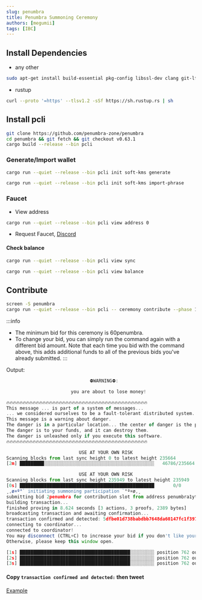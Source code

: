 ```yaml
---
slug: penumbra
title: Penumbra Summoning Ceremony
authors: [megumii]
tags: [IBC]
---
```



## Install Dependencies

- any other
```bash
sudo apt-get install build-essential pkg-config libssl-dev clang git-lfs screen
```

- rustup
```bash
curl --proto '=https' --tlsv1.2 -sSf https://sh.rustup.rs | sh
```

## Install pcli

```bash
git clone https://github.com/penumbra-zone/penumbra
cd penumbra && git fetch && git checkout v0.63.1
cargo build --release --bin pcli
```

### Generate/Import wallet

<Tabs>
<TabItem value="Generate Wallet">

```bash
cargo run --quiet --release --bin pcli init soft-kms generate
```

</TabItem>
<TabItem value="Import Wallet">

```bash
cargo run --quiet --release --bin pcli init soft-kms import-phrase
```

</TabItem>
</Tabs>

### Faucet

- View address
```bash
cargo run --quiet --release --bin pcli view address 0
```

- Request Faucet, [Discord](https://discord.gg/5aYkBpXD)

#### Check balance

```bash
cargo run --quiet --release --bin pcli view sync
```

```bash
cargo run --quiet --release --bin pcli view balance
```

## Contribute

```bash
screen -S penumbra
cargo run --quiet --release --bin pcli -- ceremony contribute --phase 1 --bid 60penumbra --coordinator-address penumbra1qvqr8cvqyf4pwrl6svw9kj8eypf3fuunrcs83m30zxh57y2ytk94gygmtq5k82cjdq9y3mlaa3fwctwpdjr6fxnwuzrsy4ezm0u2tqpzw0sed82shzcr42sju55en26mavjnw4
```
:::info
- The minimum bid for this ceremony is 60penumbra.
- To change your bid, you can simply run the command again with a different bid amount. Note that each time you bid with the command above, this adds additional funds to all of the previous bids you've already submitted.
:::

Output:

```js
                               ⛔️WARNING️️⛔️:

                        you are about to lose money!

🔥🔥🔥🔥🔥🔥🔥🔥🔥🔥🔥🔥🔥🔥🔥🔥🔥🔥🔥🔥🔥🔥🔥🔥🔥🔥🔥🔥🔥🔥🔥🔥🔥🔥🔥🔥🔥🔥🔥🔥🔥🔥🔥
This message ... is part of a system of messages...
... we considered ourselves to be a fault-tolerant distributed system...
This message is a warning about danger.
The danger is in a particular location... the center of danger is the pcli binary...
The danger is to your funds, and it can destroy them.
The danger is unleashed only if you execute this software.
🔥🔥🔥🔥🔥🔥🔥🔥🔥🔥🔥🔥🔥🔥🔥🔥🔥🔥🔥🔥🔥🔥🔥🔥🔥🔥🔥🔥🔥🔥🔥🔥🔥🔥🔥🔥🔥🔥🔥🔥🔥🔥🔥

                           USE AT YOUR OWN RISK
Scanning blocks from last sync height 0 to latest height 235664
[2m] █████████░░░░░░░░░░░░░░░░░░░░░░░░░░░░░░░░░░░░░░░░░   46786/235664  383/s ETA: 8m

                           USE AT YOUR OWN RISK
Scanning blocks from last sync height 235949 to latest height 235949
[0s] ██████████████████████████████████████████████████       0/0       0/s ETA: 0s
¸,ø¤º°` initiating summoning participation `°º¤ø,¸
submitting bid 2penumbra for contribution slot from address penumbra1yt3q8shj4ld5ux5t89rha7w0aw2lhd53ypt52l7axvmty50z9g5uq3avhhlqazk4drvdn9rh3hxe4fcq45svn8muphl9kxfpx99pzjmnwjkz8p6dyj262lzlld39cymkwpy39t
building transaction...
finished proving in 8.624 seconds [3 actions, 3 proofs, 2389 bytes]
broadcasting transaction and awaiting confirmation...
transaction confirmed and detected: 5dfbe01d738babdbb7648da60147fc1f397448ce00e8817764d6b1c11c3ac3de @ height 235952
connecting to coordinator...
connected to coordinator!
You may disconnect (CTRL+C) to increase your bid if you don't like your position in the queue.
Otherwise, please keep this window open.

[1s] █████████████████████████████████████████░░░░░░░░░ position 762 out of 912 connected summoners     (your bid: 97000000, most recent slot bid: 
[2s] █████████████████████████████████████████░░░░░░░░░ position 762 out of 912 connected summoners     (your bid: 97000000, most recent slot bid: 
[3s] █████████████████████████████████████████░░░░░░░░░ position 762 out of 912 connected summoners     (your bid: 97000000, most recent slot bid: 
```

#### Copy `transaction confirmed and detected:` then tweet
[Example](https://twitter.com/megumii_tez/status/1724527866627641837)